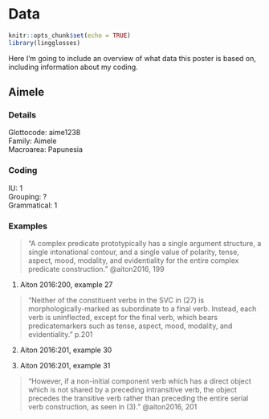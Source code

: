 # Data

```r
knitr::opts_chunk$set(echo = TRUE)
library(lingglosses)
```

Here I'm going to include an overview of what data this poster is based on, including information about my coding.

## Aimele
### Details
Glottocode: aime1238 <br> 
Family: Aimele <br>
Macroarea: Papunesia

### Coding
IU: 1 <br> Grouping: ? <br> Grammatical: 1

### Examples

> "A complex predicate prototypically has a single argument structure, a single intonational contour, and a single value of polarity, tense, aspect, mood, modality, and evidentiality for the entire complex predicate construction." 
@aiton2016, 199

(@aimele1) Aiton 2016:200, example 27
<!-- # ```{r, echo=FALSE} -->
<!-- # gloss_example(transliteration = "ko:dulu sulo:bo-mo: wElE sE:-ja:", -->
<!-- #               glosses = "downward NAME-DAT shout say-PST", -->
<!-- #               free_translation = "I shouted it down to Solo:bu.") -->
<!-- # ``` -->

> "Neither of the constituent verbs in the SVC in (27) is morphologically-marked as subordinate to a final verb. Instead, each verb is uninflected, except for the final verb, which bears predicatemarkers such as tense, aspect, mood, modality, and evidentiality."
p.201

(@aimele2) Aiton 2016:201, example 30
<!-- # ```{r, echo=FALSE} -->
<!-- #  -->
<!-- # gloss_example(transliteration = "nE: ti:PHE: o:ga: E-ja: o:gE: di a:nE:", -->
<!-- #               glosses = "1:SG afterwards pandanus seedling-ABS carry_in_bilum take go:PST", -->
<!-- #               free_translation = "I went after him, taking the pandanus seeds in a bilum.") -->
<!-- # ``` -->

(@aimele3) Aiton 2016:201, example 31
<!-- # ```{r, echo=FALSE} -->
<!-- # gloss_example(transliteration = "sugu:lu: Ena: hEna: do:ga: dijE:=bi: kEi", -->
<!-- #               glosses = "school that:ABS go house:ABS build=DEL.IMP ASSER", -->
<!-- #               free_translation = "Go build that building for the school!") -->
<!-- # ``` -->

> "However, if a non-initial component verb which has a direct object which is not shared by a preceding intransitive verb, the object precedes the transitive verb rather than preceding the entire serial verb construction, as seen in (@aimele3)."
@aiton2016, 201


